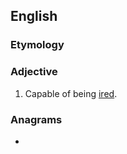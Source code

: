 ==English==

===Etymology===
{{suffix|en|ire|able}}

===Adjective===
{{en-adj}}

# Capable of being [[ire]]d.

===Anagrams===
* {{anagrams|en|Barile|Bel Air|Belair|Blaire|Labrie|bailer|librae|rebail}}